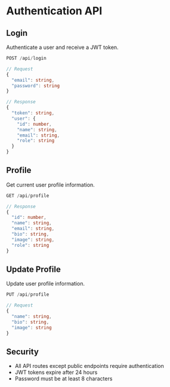# Authentication API

## Login

Authenticate a user and receive a JWT token.

```typescript
POST /api/login

// Request
{
  "email": string,
  "password": string
}

// Response
{
  "token": string,
  "user": {
    "id": number,
    "name": string,
    "email": string,
    "role": string
  }
}
```

## Profile

Get current user profile information.

```typescript
GET /api/profile

// Response
{
  "id": number,
  "name": string,
  "email": string,
  "bio": string,
  "image": string,
  "role": string
}
```

## Update Profile

Update user profile information.

```typescript
PUT /api/profile

// Request
{
  "name": string,
  "bio": string,
  "image": string
}
```

## Security

- All API routes except public endpoints require authentication
- JWT tokens expire after 24 hours
- Password must be at least 8 characters

